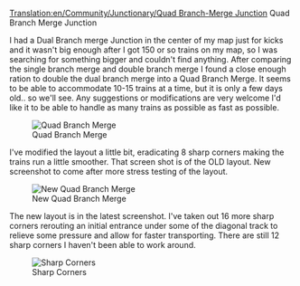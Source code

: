 [[Translation:en/Community/Junctionary/Quad Branch-Merge Junction]]
Quad Branch Merge Junction


I had a Dual Branch merge Junction in the center of my map just for kicks and it wasn't big enough after I got 150 or so trains on my map, so I was searching for something bigger and couldn't find anything.  After comparing the single branch merge and double branch merge I found a close enough ration to double the dual branch merge into a Quad Branch Merge.  It seems to be able to accommodate 10-15 trains at a time, but it is only a few days old.. so we'll see.  Any suggestions or modifications are very welcome I'd like it to be able to handle as many trains as possible as fast as possible.

[[File:en/Quadbranchmergejunction.png|thumb|Quad Branch Merge]]


I've modified the layout a little bit, eradicating 8 sharp corners making the trains run a little smoother.
That screen shot is of the OLD layout.  New screenshot to come after more stress testing of the layout.

[[File:en/Community/Junctionary/NewQBMJ.png|thumb|New Quad Branch Merge]]


The new layout is in the latest screenshot.  I've taken out 16 more sharp corners rerouting an initial entrance under some of the diagonal track to relieve some pressure and allow for faster transporting.  There are still 12 sharp corners I haven't been able to work around.

[[File:en/Sharpcorners.png|thumb|Sharp Corners]]